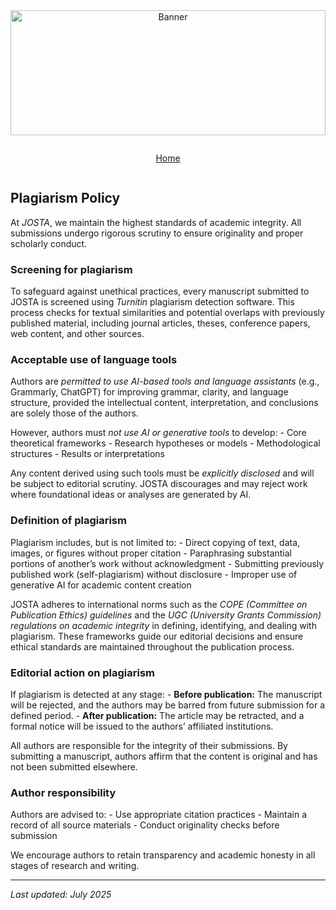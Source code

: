 ```{=html}
<div style="text-align: center; margin-bottom: 1em;">
  <img src="websitecover.webp"
       alt="Banner"
       style="width: 100%; max-height: 200px; object-fit: cover;">
</div>
```

<link rel="stylesheet" href="https://cdn.jsdelivr.net/npm/bootstrap-icons/font/bootstrap-icons.css" />

<!-- Horizontal Button Group -->

::: {style="display: flex; flex-wrap: wrap; gap: 1em; justify-content: center; margin-top: 1em;"}
<a href="index.qmd" class="btn btn-outline-secondary"> <i  class="bi bi-house"></i> Home </a>
:::

## Plagiarism Policy {.unnumbered}

At *JOSTA*, we maintain the highest standards of academic integrity. All submissions undergo rigorous scrutiny to ensure originality and proper scholarly conduct.

### Screening for plagiarism {.unnumbered}

To safeguard against unethical practices, every manuscript submitted to JOSTA is screened using *Turnitin* plagiarism detection software. This process checks for textual similarities and potential overlaps with previously published material, including journal articles, theses, conference papers, web content, and other sources.

### Acceptable use of language tools {.unnumbered}

Authors are *permitted to use AI-based tools and language assistants* (e.g., Grammarly, ChatGPT) for improving grammar, clarity, and language structure, provided the intellectual content, interpretation, and conclusions are solely those of the authors.

However, authors must *not use AI or generative tools* to develop: - Core theoretical frameworks - Research hypotheses or models - Methodological structures - Results or interpretations

Any content derived using such tools must be *explicitly disclosed* and will be subject to editorial scrutiny. JOSTA discourages and may reject work where foundational ideas or analyses are generated by AI.

### Definition of plagiarism {.unnumbered}

Plagiarism includes, but is not limited to: - Direct copying of text, data, images, or figures without proper citation - Paraphrasing substantial portions of another's work without acknowledgment - Submitting previously published work (self-plagiarism) without disclosure - Improper use of generative AI for academic content creation

JOSTA adheres to international norms such as the *COPE (Committee on Publication Ethics) guidelines* and the *UGC (University Grants Commission) regulations on academic integrity* in defining, identifying, and dealing with plagiarism. These frameworks guide our editorial decisions and ensure ethical standards are maintained throughout the publication process.

### Editorial action on plagiarism {.unnumbered}

If plagiarism is detected at any stage: - **Before publication:** The manuscript will be rejected, and the authors may be barred from future submission for a defined period. - **After publication:** The article may be retracted, and a formal notice will be issued to the authors’ affiliated institutions.

All authors are responsible for the integrity of their submissions. By submitting a manuscript, authors affirm that the content is original and has not been submitted elsewhere.

### Author responsibility {.unnumbered}

Authors are advised to: - Use appropriate citation practices - Maintain a record of all source materials - Conduct originality checks before submission

We encourage authors to retain transparency and academic honesty in all stages of research and writing.

------------------------------------------------------------------------

*Last updated: July 2025*
